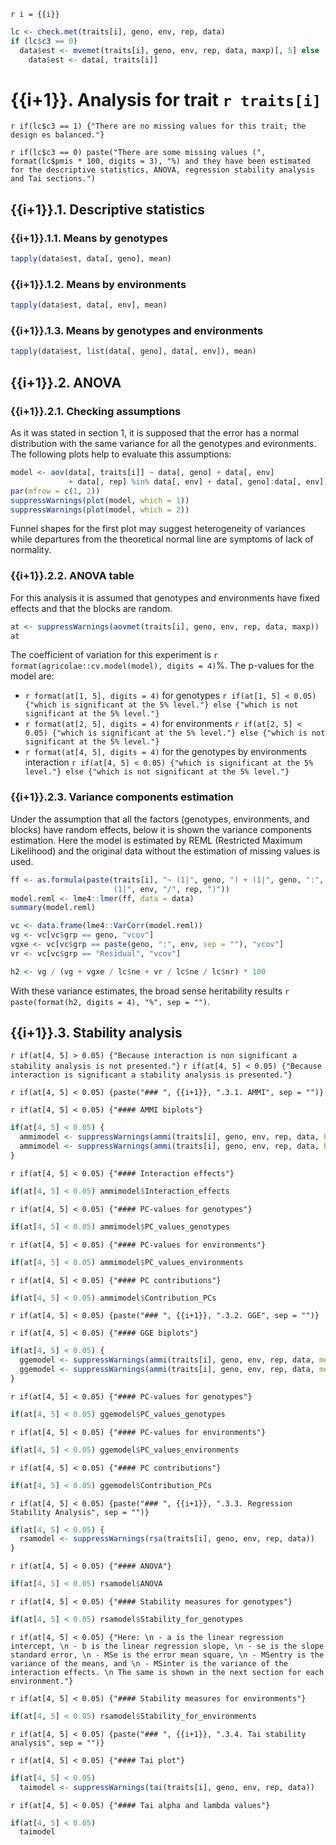 `r i = {{i}}`

```r
lc <- check.met(traits[i], geno, env, rep, data)
if (lc$c3 == 0)
  data$est <- mvemet(traits[i], geno, env, rep, data, maxp)[, 5] else
    data$est <- data[, traits[i]]
```
    
# {{i+1}}. Analysis for trait `r traits[i]`

`r if(lc$c3 == 1) {"There are no missing values for this trait; the design es balanced."}`

`r if(lc$c3 == 0) paste("There are some missing values (", format(lc$pmis * 100, digits = 3), "%) and they have been estimated for the descriptive statistics, ANOVA, regression stability analysis and Tai sections.")`

## {{i+1}}.1. Descriptive statistics

### {{i+1}}.1.1. Means by genotypes

```r
tapply(data$est, data[, geno], mean)
```

### {{i+1}}.1.2. Means by environments

```r
tapply(data$est, data[, env], mean)
```

### {{i+1}}.1.3. Means by genotypes and environments

```r
tapply(data$est, list(data[, geno], data[, env]), mean)
```

## {{i+1}}.2. ANOVA

### {{i+1}}.2.1. Checking assumptions

As it was stated in section 1, it is supposed that the error has a normal distribution with the same variance for all the genotypes and evironments. The following plots help to evaluate this assumptions:

```r
model <- aov(data[, traits[i]] ~ data[, geno] + data[, env]
             + data[, rep] %in% data[, env] + data[, geno]:data[, env])
par(mfrow = c(1, 2))
suppressWarnings(plot(model, which = 1))
suppressWarnings(plot(model, which = 2))
```

Funnel shapes for the first plot may suggest heterogeneity of variances while departures from the theoretical normal line are symptoms of lack of normality.

### {{i+1}}.2.2. ANOVA table

For this analysis it is assumed that genotypes and environments have fixed effects and that the blocks are random.
```r
at <- suppressWarnings(aovmet(traits[i], geno, env, rep, data, maxp))
at
```
The coefficient of variation for this experiment is `r format(agricolae::cv.model(model), digits = 4)`%.
The p-values for the model are:

- `r format(at[1, 5], digits = 4)` for genotypes `r if(at[1, 5] < 0.05) {"which is significant at the 5% level."} else {"which is not significant at the 5% level."}`
- `r format(at[2, 5], digits = 4)` for environments `r if(at[2, 5] < 0.05) {"which is significant at the 5% level."} else {"which is not significant at the 5% level."}`
- `r format(at[4, 5], digits = 4)` for the genotypes by environments interaction `r if(at[4, 5] < 0.05) {"which is significant at the 5% level."} else {"which is not significant at the 5% level."}`

### {{i+1}}.2.3. Variance components estimation

Under the assumption that all the factors (genotypes, environments, and blocks) have random effects, below it is shown the variance components estimation. Here the model is estimated by REML (Restricted Maximum Likelihood) and the original data without the estimation of missing values is used.

```r
ff <- as.formula(paste(traits[i], "~ (1|", geno, ") + (1|", geno, ":", env, ") +
                       (1|", env, "/", rep, ")"))
model.reml <- lme4::lmer(ff, data = data)
summary(model.reml)

vc <- data.frame(lme4::VarCorr(model.reml))
vg <- vc[vc$grp == geno, "vcov"]
vgxe <- vc[vc$grp == paste(geno, ":", env, sep = ""), "vcov"]
vr <- vc[vc$grp == "Residual", "vcov"]

h2 <- vg / (vg + vgxe / lc$ne + vr / lc$ne / lc$nr) * 100
```

With these variance estimates, the broad sense heritability results `r paste(format(h2, digits = 4), "%", sep = "")`.

## {{i+1}}.3. Stability analysis

`r if(at[4, 5] > 0.05) {"Because interaction is non significant a stability analysis is not presented."}`
`r if(at[4, 5] < 0.05) {"Because interaction is significant a stability analysis is presented."}`

`r if(at[4, 5] < 0.05) {paste("### ", {{i+1}}, ".3.1. AMMI", sep = "")}`

`r if(at[4, 5] < 0.05) {"#### AMMI biplots"}`
```r
if(at[4, 5] < 0.05) {
  ammimodel <- suppressWarnings(ammi(traits[i], geno, env, rep, data, biplot = 1))
  ammimodel <- suppressWarnings(ammi(traits[i], geno, env, rep, data, biplot = 2))
}
```

`r if(at[4, 5] < 0.05) {"#### Interaction effects"}`
```r
if(at[4, 5] < 0.05) ammimodel$Interaction_effects
```

`r if(at[4, 5] < 0.05) {"#### PC-values for genotypes"}`
```r
if(at[4, 5] < 0.05) ammimodel$PC_values_genotypes
```

`r if(at[4, 5] < 0.05) {"#### PC-values for environments"}`
```r
if(at[4, 5] < 0.05) ammimodel$PC_values_environments
```

`r if(at[4, 5] < 0.05) {"#### PC contributions"}`
```r
if(at[4, 5] < 0.05) ammimodel$Contribution_PCs
```

`r if(at[4, 5] < 0.05) {paste("### ", {{i+1}}, ".3.2. GGE", sep = "")}`

`r if(at[4, 5] < 0.05) {"#### GGE biplots"}`
```r
if(at[4, 5] < 0.05) {
  ggemodel <- suppressWarnings(ammi(traits[i], geno, env, rep, data, method = "GGE", biplot = 1))
  ggemodel <- suppressWarnings(ammi(traits[i], geno, env, rep, data, method = "GGE", biplot = 2))
}
```

`r if(at[4, 5] < 0.05) {"#### PC-values for genotypes"}`
```r
if(at[4, 5] < 0.05) ggemodel$PC_values_genotypes
```

`r if(at[4, 5] < 0.05) {"#### PC-values for environments"}`
```r
if(at[4, 5] < 0.05) ggemodel$PC_values_environments
```

`r if(at[4, 5] < 0.05) {"#### PC contributions"}`
```r
if(at[4, 5] < 0.05) ggemodel$Contribution_PCs
```

`r if(at[4, 5] < 0.05) {paste("### ", {{i+1}}, ".3.3. Regression Stability Analysis", sep = "")}`

```r
if(at[4, 5] < 0.05) {
  rsamodel <- suppressWarnings(rsa(traits[i], geno, env, rep, data))
}
```

`r if(at[4, 5] < 0.05) {"#### ANOVA"}`
```r
if(at[4, 5] < 0.05) rsamodel$ANOVA
```

`r if(at[4, 5] < 0.05) {"#### Stability measures for genotypes"}`
```r
if(at[4, 5] < 0.05) rsamodel$Stability_for_genotypes
```
`r if(at[4, 5] < 0.05) {"Here: \n
- a is the linear regression intercept, \n
- b is the linear regression slope, \n
- se is the slope standard error, \n
- MSe is the error mean square, \n
- MSentry is the variance of the means, and \n
- MSinter is the variance of the interaction effects. \n
The same is shown in the next section for each environment."}`

`r if(at[4, 5] < 0.05) {"#### Stability measures for environments"}`
```r
if(at[4, 5] < 0.05) rsamodel$Stability_for_environments
```

`r if(at[4, 5] < 0.05) {paste("### ", {{i+1}}, ".3.4. Tai stability analysis", sep = "")}`

`r if(at[4, 5] < 0.05) {"#### Tai plot"}`
```r
if(at[4, 5] < 0.05)
  taimodel <- suppressWarnings(tai(traits[i], geno, env, rep, data))
```

`r if(at[4, 5] < 0.05) {"#### Tai alpha and lambda values"}`
```r
if(at[4, 5] < 0.05)
  taimodel
```

